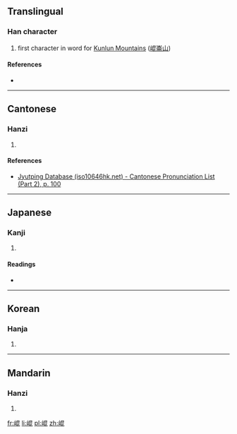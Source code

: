 {{also|崑}}
==Translingual==

===Han character===
{{Han char|rn=46|rad=山|as=08|sn=11|four=|canj=山日心心 (UAPP), X山日心心 (XUAPP)|ids=⿰[[山]][[昆]]}}

# first character in word for [[w:Kunlun Mountains|Kunlun Mountains]] ([[崐崙山]])

====References====
* {{Han ref|kx=0313.220|dkj=08172|dj=0614.180|hdz=10779.080|uh=5D10|ud=23824}}

----

==Cantonese==

===Hanzi===
{{yue-hanzi|jyut=[[kwan1]]|y=kwan1}}

# {{defn|lang=yue|sort=山08}}

====References====
* [http://www.iso10646hk.net/jp/document/download.jsp Jyutping Database (iso10646hk.net) - Cantonese Pronunciation List (Part 2), p. 100]

----

==Japanese==

===Kanji===
{{ja-kanji|grade=|rs=山08}}

# {{defn|lang=ja|sort=山08}}

====Readings====
* {{ja-readings|on=[[こん]] (kon)|kun=}}

----

==Korean==

===Hanja===
{{ko-hanja|hangeul=곤|rv=gon|mr=kon}}

# {{defn|lang=ko|sort=山08}}

----

==Mandarin==

===Hanzi===
{{cmn-hanzi|pin=[[kūn]] ([[kun1]])|wg=k'un<sup>1</sup>}}

# {{defn|lang=cmn|sort=山08}}

[[fr:崐]]
[[li:崐]]
[[pl:崐]]
[[zh:崐]]